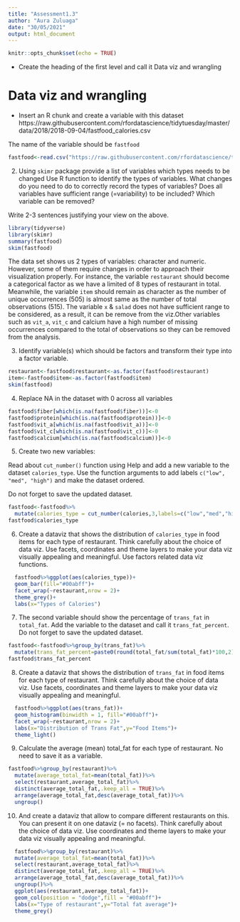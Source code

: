 ```yaml
---
title: "Assessment1.3"
author: "Aura Zuluaga"
date: "30/05/2021"
output: html_document
---
```


```r
knitr::opts_chunk$set(echo = TRUE)
```


- Create the heading of the first level and call it Data viz and wrangling

# Data viz and wrangling

- Insert an R chunk and create a variable with this dataset
https://raw.githubusercontent.com/rfordatascience/tidytuesday/master/data/2018/2018-09-04/fastfood_calories.csv

The name of the variable should be `fastfood`

```r
fastfood<-read.csv("https://raw.githubusercontent.com/rfordatascience/tidytuesday/master/data/2018/2018-09-04/fastfood_calories.csv")
```

2. Using `skimr` package provide a list of variables which types needs to be changed 
Use R function to identify the types of variables. What changes do you need to do to correctly record the types of variables? 
Does all variables have sufficient range (=variability) to be included? Which variable can be removed?

Write 2-3 sentences justifying your view on the above.

```r
library(tidyverse)
library(skimr)
summary(fastfood)
skim(fastfood)
```

The data set shows us 2 types of variables: character and numeric. However, some of them require changes in order to approach their visualization properly. For instance, the variable `restaurant` should become a categorical factor as we have a limited of 8 types of restaurant in total. Meanwhile, the variable `item` should remain as character as the number of unique occurrences (505) is almost same as the number of total observations (515). The variable `x` & `salad` does not have sufficient range to be considered, as a result, it can be remove from the viz.Other variables such as `vit_a`, `vit_c` and calcium have a high number of missing occurrences compared to the total of observations so they can be removed from the analysis. 


3. Identify variable(s) which should be factors and transform their type into a factor variable.

```r
restaurant<-fastfood$restaurant<-as.factor(fastfood$restaurant)
item<-fastfood$item<-as.factor(fastfood$item)
skim(fastfood)
```


4. Replace NA in the dataset with 0 across all variables

```r
fastfood$fiber[which(is.na(fastfood$fiber))]<-0
fastfood$protein[which(is.na(fastfood$protein))]<-0
fastfood$vit_a[which(is.na(fastfood$vit_a))]<-0
fastfood$vit_c[which(is.na(fastfood$vit_c))]<-0
fastfood$calcium[which(is.na(fastfood$calcium))]<-0
```


5. Create two new variables:

Read about `cut_number()` function using Help and add a new variable to the dataset `calories_type`. Use the function arguments to add labels `c("low", "med", "high")` and make the dataset ordered. 

Do not forget to save the updated dataset. 

```r
fastfood<-fastfood%>%
  mutate(calories_type = cut_number(calories,3,labels=c("low","med","high"),ordered_result=TRUE))
fastfood$calories_type
```


6. Create a dataviz that shows the distribution of `calories_type` in food items for each type of restaurant. Think carefully about the choice of data viz. Use facets, coordinates and theme layers to make your data viz visually appealing and meaningful. Use factors related data viz functions.

```r
  fastfood%>%ggplot(aes(calories_type))+
  geom_bar(fill="#00abff")+
  facet_wrap(~restaurant,nrow = 2)+
  theme_grey()+
  labs(x="Types of Calories")
```


7. The second variable should show the percentage of `trans_fat` in `total_fat`. Add the variable to the dataset and call it `trans_fat_percent`. Do not forget to save the updated dataset. 

```r
fastfood<-fastfood%>%group_by(trans_fat)%>%
  mutate(trans_fat_percent=paste0(round(total_fat/sum(total_fat)*100,2),"%"))
fastfood$trans_fat_percent
```

8. Create a dataviz that shows the distribution of `trans_fat` in food items for each type of restaurant. Think carefully about the choice of data viz. Use facets, coordinates and theme layers to make your data viz visually appealing and meaningful.

```r
  fastfood%>%ggplot(aes(trans_fat))+
  geom_histogram(binwidth = 1, fill="#00abff")+
  facet_wrap(~restaurant,nrow = 2)+
  labs(x="Distribution of Trans Fat",y="Food Items")+
  theme_light()
```


9. Calculate the average (mean) total_fat for each type of restaurant. No need to save it as a variable. 


```r
fastfood%>%group_by(restaurant)%>%
  mutate(average_total_fat=mean(total_fat))%>%
  select(restaurant,average_total_fat)%>%
  distinct(average_total_fat,.keep_all = TRUE)%>%
  arrange(average_total_fat,desc(average_total_fat))%>%
  ungroup()
```

10. And create a dataviz that allow to compare different restaurants on this. You can present it on one dataviz (= no facets). Think carefully about the choice of data viz. Use coordinates and theme layers to make your data viz visually appealing and meaningful. 

```r
  fastfood%>%group_by(restaurant)%>%
  mutate(average_total_fat=mean(total_fat))%>%
  select(restaurant,average_total_fat)%>%
  distinct(average_total_fat,.keep_all = TRUE)%>%
  arrange(average_total_fat,desc(average_total_fat))%>%
  ungroup()%>%
  ggplot(aes(restaurant,average_total_fat))+
  geom_col(position = "dodge",fill = "#00abff")+
  labs(x="Type of restaurant",y="Total fat average")+
  theme_grey()
```


